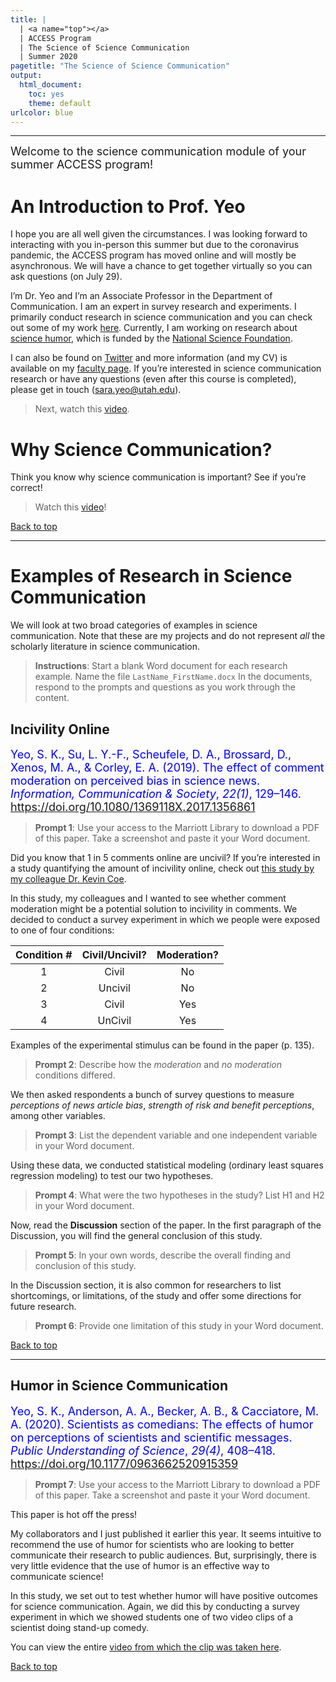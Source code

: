 ```yaml
---
title: |
  | <a name="top"></a>
  | ACCESS Program
  | The Science of Science Communication
  | Summer 2020
pagetitle: "The Science of Science Communication"
output:
  html_document: 
    toc: yes
    theme: default
urlcolor: blue
---
```


<hr>
<font size = "4">Welcome to the science communication module of your summer ACCESS program!</font>

# An Introduction to Prof. Yeo
I hope you are all well given the circumstances. I was looking forward to interacting with you in-person this summer but due to the coronavirus pandemic, the ACCESS program has moved online and will mostly be asynchronous. We will have a chance to get together virtually so you can ask questions (on July 29).

I'm Dr. Yeo and I'm an Associate Professor in the Department of Communication. I am an expert in survey research and experiments. I primarily conduct research in science communication and you can check out some of my work [here](https://orcid.org/0000-0002-2043-8400). Currently, I am working on research about [science humor](https://www.nsf.gov/awardsearch/showAward?AWD_ID=1906864), which is funded by the [National Science Foundation](https://nsf.gov/).

I can also be found on [Twitter](https://twitter.com/sarakyeo) and more information (and my CV) is available on my [faculty page](https://faculty.utah.edu/~sarakyeo). If you're interested in science communication research or have any questions (even after this course is completed), please get in touch ([sara.yeo@utah.edu](mailto:sara.yeo@utah.edu)).

> Next, watch this [video](https://vimeo.com/439070759).


# Why Science Communication?
Think you know why science communication is important? See if you're correct!

> Watch this [video](https://vimeo.com/439097948)!

<a href="#top">Back to top</a>

<hr>

# Examples of Research in Science Communication
We will look at two broad categories of examples in science communication. Note that these are my projects and do not represent *all* the scholarly literature in science communication.

> **Instructions**: Start a blank Word document for each research example. Name the file `LastName_FirstName.docx` In the documents, respond to the prompts and questions as you work through the content.


## Incivility Online
<font size = "4" color = "blue">Yeo, S. K., Su, L. Y.-F., Scheufele, D. A., Brossard, D., Xenos, M. A., & Corley, E. A. (2019). The effect of comment moderation on perceived bias in science news. *Information, Communication & Society*, *22(1)*, 129–146. [https://doi.org/10.1080/1369118X.2017.1356861](https://doi.org/10.1080/1369118X.2017.1356861)</font>

> **Prompt 1**: Use your access to the Marriott Library to download a PDF of this paper. Take a screenshot and paste it your Word document.

Did you know that 1 in 5 comments online are uncivil? If you're interested in a study quantifying the amount of incivility online, check out [this study by my colleague Dr. Kevin Coe](http://dx.doi.org/10.1111/jcom.12104).

In this study, my colleagues and I wanted to see whether comment moderation might be a potential solution to incivility in comments. We decided to conduct a survey experiment in which we people were exposed to one of four conditions:

| Condition # | Civil/Uncivil? | Moderation? |
| :---------: | :------------: | :---------: |
| 1           | Civil          | No          |
| 2           | Uncivil        | No          |
| 3           | Civil          | Yes         |
| 4           | UnCivil        | Yes         |

Examples of the experimental stimulus can be found in the paper (p. 135). 

> **Prompt 2**: Describe how the *moderation* and *no moderation* conditions differed.

We then asked respondents a bunch of survey questions to measure *perceptions of news article bias*, *strength of risk and benefit perceptions*, among other variables.

> **Prompt 3**: List the dependent variable and one independent variable in your Word document.

Using these data, we conducted statistical modeling (ordinary least squares regression modeling) to test our two hypotheses.

> **Prompt 4**: What were the two hypotheses in the study? List H1 and H2 in your Word document.

Now, read the **Discussion** section of the paper. In the first paragraph of the Discussion, you will find the general conclusion of this study.

> **Prompt 5**: In your own words, describe the overall finding and conclusion of this study.

In the Discussion section, it is also common for researchers to list shortcomings, or limitations, of the study and offer some directions for future research.

> **Prompt 6**: Provide one limitation of this study in your Word document.

<a href="#top">Back to top</a>

<hr>

## Humor in Science Communication
<font size = "4" color = "blue">Yeo, S. K., Anderson, A. A., Becker, A. B., & Cacciatore, M. A. (2020). Scientists as comedians: The effects of humor on perceptions of scientists and scientific messages. *Public Understanding of Science*, *29(4)*, 408–418. [https://doi.org/10.1177/0963662520915359](https://doi.org/10.1177/0963662520915359)</font>

> **Prompt 7**: Use your access to the Marriott Library to download a PDF of this paper. Take a screenshot and paste it your Word document.

This paper is hot off the press!

My collaborators and I just published it earlier this year. It seems intuitive to recommend the use of humor for scientists who are looking to better communicate their research to public audiences. But, surprisingly, there is very little evidence that the use of humor is an effective way to communicate science!

In this study, we set out to test whether humor will have positive outcomes for science communication. Again, we did this by conducting a survey experiment in which we showed students one of two video clips of a scientist doing stand-up comedy.

You can view the entire [video from which the clip was taken here](https://youtu.be/XoRipn3jv-A).

<a href="#top">Back to top</a>


